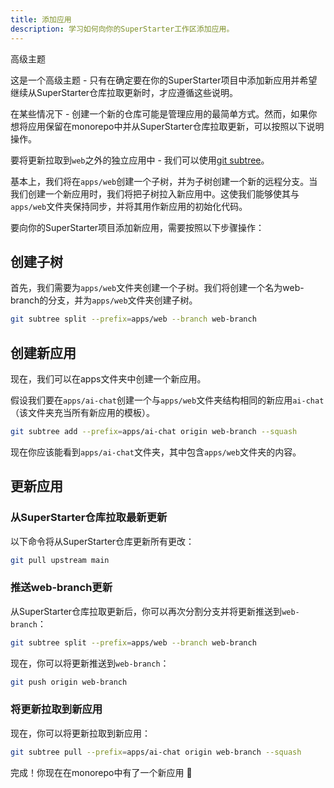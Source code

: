 ```yaml
---
title: 添加应用
description: 学习如何向你的SuperStarter工作区添加应用。
---
```

<Warning>
高级主题

这是一个高级主题 - 只有在确定要在你的SuperStarter项目中添加新应用并希望继续从SuperStarter仓库拉取更新时，才应遵循这些说明。
</Warning>

在某些情况下 - 创建一个新的仓库可能是管理应用的最简单方式。然而，如果你想将应用保留在monorepo中并从SuperStarter仓库拉取更新，可以按照以下说明操作。

要将更新拉取到`web`之外的独立应用中 - 我们可以使用[git subtree](https://github.com/git-subtree/git-subtree)。

基本上，我们将在`apps/web`创建一个子树，并为子树创建一个新的远程分支。当我们创建一个新应用时，我们将把子树拉入新应用中。这使我们能够使其与`apps/web`文件夹保持同步，并将其用作新应用的初始化代码。

要向你的SuperStarter项目添加新应用，需要按照以下步骤操作：

## 创建子树
首先，我们需要为`apps/web`文件夹创建一个子树。我们将创建一个名为web-branch的分支，并为`apps/web`文件夹创建子树。

```sh
git subtree split --prefix=apps/web --branch web-branch
```

## 创建新应用

现在，我们可以在apps文件夹中创建一个新应用。

假设我们要在`apps/ai-chat`创建一个与`apps/web`文件夹结构相同的新应用`ai-chat`（该文件夹充当所有新应用的模板）。

```sh
git subtree add --prefix=apps/ai-chat origin web-branch --squash
```

现在你应该能看到`apps/ai-chat`文件夹，其中包含`apps/web`文件夹的内容。

## 更新应用

### 从SuperStarter仓库拉取最新更新

以下命令将从SuperStarter仓库更新所有更改：

```sh
git pull upstream main
```

### 推送web-branch更新

从SuperStarter仓库拉取更新后，你可以再次分割分支并将更新推送到`web-branch`：

```sh
git subtree split --prefix=apps/web --branch web-branch
```

现在，你可以将更新推送到`web-branch`：

```sh
git push origin web-branch
```

### 将更新拉取到新应用

现在，你可以将更新拉取到新应用：

```sh
git subtree pull --prefix=apps/ai-chat origin web-branch --squash
```

完成！你现在在monorepo中有了一个新应用 🎉